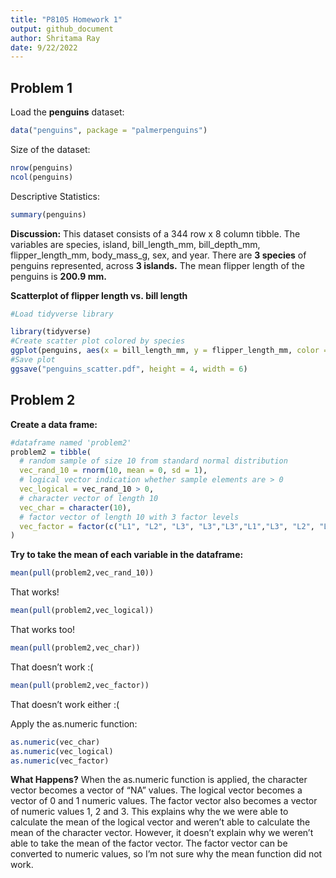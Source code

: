 ```yaml
---
title: "P8105 Homework 1"
output: github_document
author: Shritama Ray
date: 9/22/2022
---
```


## Problem 1

Load the **penguins** dataset:

```r
data("penguins", package = "palmerpenguins")
```

Size of the dataset:
```r
nrow(penguins)
ncol(penguins)
```

Descriptive Statistics:
```r
summary(penguins)
```

**Discussion:**
This dataset consists of a 344 row x 8 column tibble.
The variables are species, island, bill_length_mm, bill_depth_mm, flipper_length_mm, body_mass_g, sex, and year. There are **3 species** of penguins represented, across **3 islands.** The mean flipper length of the penguins is **200.9 mm.** 

**Scatterplot of flipper length vs. bill length**
```r
#Load tidyverse library
```
```r
library(tidyverse)
#Create scatter plot colored by species
ggplot(penguins, aes(x = bill_length_mm, y = flipper_length_mm, color = species)) + geom_point()+ xlab("Bill Length (mm)") + ylab("Flipper Length (mm)")
#Save plot
ggsave("penguins_scatter.pdf", height = 4, width = 6)
```

## Problem 2

**Create a data frame:**

```r
#dataframe named 'problem2'
problem2 = tibble(
  # random sample of size 10 from standard normal distribution
  vec_rand_10 = rnorm(10, mean = 0, sd = 1),
  # logical vector indication whether sample elements are > 0 
  vec_logical = vec_rand_10 > 0,
  # character vector of length 10
  vec_char = character(10),
  # factor vector of length 10 with 3 factor levels
  vec_factor = factor(c("L1", "L2", "L3", "L3","L3","L1","L3", "L2", "L1", "L1"))
)
```

**Try to take the mean of each variable in the dataframe:**
```r
mean(pull(problem2,vec_rand_10))
```
That works!

```r
mean(pull(problem2,vec_logical))
```
That works too!

```r
mean(pull(problem2,vec_char))
```
That doesn't work :(

```r
mean(pull(problem2,vec_factor))
```
That doesn't work either :(

Apply the as.numeric function:

```r
as.numeric(vec_char)
as.numeric(vec_logical)
as.numeric(vec_factor)
```

**What Happens?**
When the as.numeric function is applied, the character vector becomes a vector of "NA" values. The logical vector becomes a vector of 0 and 1 numeric values. The factor vector also becomes a vector of numeric values 1, 2 and 3. This explains why the we were able to calculate the mean of the logical vector and weren't able to calculate the mean of the character vector. However, it doesn't explain why we weren't able to take the mean of the factor vector. The factor vector can be converted to numeric values, so I'm not sure why the mean function did not work. 

